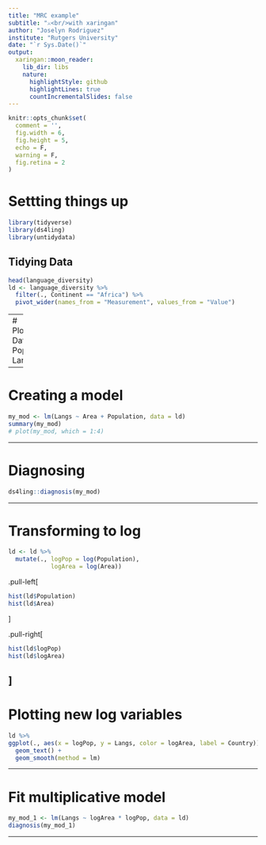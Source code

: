 ```yaml
---
title: "MRC example"
subtitle: "⚔<br/>with xaringan"
author: "Joselyn Rodriguez"
institute: "Rutgers University"
date: "`r Sys.Date()`"
output:
  xaringan::moon_reader:
    lib_dir: libs
    nature:
      highlightStyle: github
      highlightLines: true
      countIncrementalSlides: false
---
```


```r
knitr::opts_chunk$set(
  comment = '',
  fig.width = 6,
  fig.height = 5,
  echo = F, 
  warning = F,
  fig.retina = 2
)
```

# Settting things up
```r
library(tidyverse)
library(ds4ling)
library(untidydata)
```

## Tidying Data
```r
head(language_diversity)
ld <- language_diversity %>% 
  filter(., Continent == "Africa") %>% 
  pivot_wider(names_from = "Measurement", values_from = "Value")

```

---
# Plotting Data Pop x Langs
```r
ld %>% 
ggplot(., aes(x = Population, y = Langs, color = Area, label = Country)) +
  geom_text() + 
  geom_smooth(method = lm)
```

---

# Creating a model 
```r
my_mod <- lm(Langs ~ Area + Population, data = ld)
summary(my_mod)
# plot(my_mod, which = 1:4)
```

---

# Diagnosing
```r
ds4ling::diagnosis(my_mod)
```


---

# Transforming to log
```r
ld <- ld %>% 
  mutate(., logPop = log(Population), 
            logArea = log(Area))
```


.pull-left[
```r
hist(ld$Population)
hist(ld$Area)
```
]

.pull-right[
```r
hist(ld$logPop)
hist(ld$logArea)
```
]
---

# Plotting new log variables
```r
ld %>% 
ggplot(., aes(x = logPop, y = Langs, color = logArea, label = Country)) +
  geom_text() + 
  geom_smooth(method = lm)
```

---

# Fit multiplicative model 

```r
my_mod_1 <- lm(Langs ~ logArea * logPop, data = ld)
diagnosis(my_mod_1)
```

---







